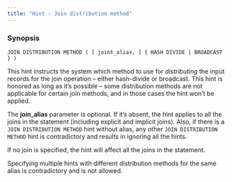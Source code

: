 ```yaml
---
title: "Hint - Join distribution method"
---
```


### Synopsis

`JOIN DISTRIBUTION METHOD ( [ joint_alias, ] { HASH DIVIDE | BROADCAST } )`

This hint instructs the system which method to use for _distributing_ the input records for the join operation – either hash-divide or broadcast. This hint is honored as long as it’s possible – some distribution methods are not applicable for certain join methods, and in those cases the hint won’t be applied.

The **join_alias** parameter is optional. If it’s absent, the hint applies to all the joins in the statement (including explicit and implicit joins). Also, if there is a `JOIN DISTRIBUTION METHOD` hint without alias, any other `JOIN DISTRIBUTION METHOD` hint is contradictory and results in ignoring all the hints.

If no join is specified, the hint will affect all the joins in the statement.

Specifying multiple hints with different distribution methods for the same alias is contradictory and is not allowed.